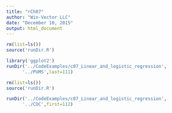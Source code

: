 ```yaml
---
title: "rCh07"
author: "Win-Vector LLC"
date: "December 10, 2015"
output: html_document
---
```


```r
rm(list=ls())
source('runDir.R')
```

```r
library('ggplot2')
runDir('../CodeExamples/c07_Linear_and_logistic_regression',
      '../PUMS',last=111)
```

```r
rm(list=ls())
source('runDir.R')
```

```r
runDir('../CodeExamples/c07_Linear_and_logistic_regression',
      '../CDC',first=112)
```
